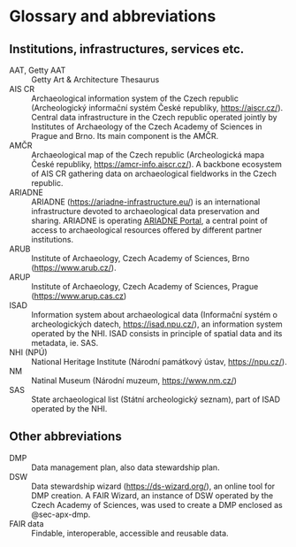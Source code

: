 # Glossary and abbreviations {#sec-glossary}

## Institutions, infrastructures, services etc.

AAT, Getty AAT
: Getty Art & Architecture Thesaurus

AIS CR
: Archaeological information system of the Czech republic (Archeologický informační systém České republiky, <https://aiscr.cz/>). Central data infrastructure in the Czech republic operated jointly by Institutes of Archaeology of the Czech Academy of Sciences in Prague and Brno. Its main component is the AMČR.

AMČR
: Archaeological map of the Czech republic (Archeologická mapa České republiky, <https://amcr-info.aiscr.cz/>). A backbone ecosystem of AIS CR gathering data on archaeological fieldworks in the Czech republic.

ARIADNE
: ARIADNE (<https://ariadne-infrastructure.eu/>) is an international infrastructure devoted to archaeological data preservation and sharing. ARIADNE is operating [ARIADNE Portal](https://portal.ariadne-infrastructure.eu/), a central point of access to archaeological resources offered by different partner institutions.

ARUB
: Institute of Archaeology, Czech Academy of Sciences, Brno (<https://www.arub.cz/>).

ARUP
: Institute of Archaeology, Czech Academy of Sciences, Prague (<https://www.arup.cas.cz>)

ISAD
: Information system about archaeological data (Informační systém o archeologických datech, <https://isad.npu.cz/>), an information system operated by the NHI. ISAD consists in principle of spatial data and its metadata, ie. SAS.

NHI (NPÚ)
: National Heritage Institute (Národní památkový ústav, <https://npu.cz/>).

NM
: Natinal Museum (Národní muzeum, <https://www.nm.cz/>)

SAS
: State archaeological list (Státní archeologický seznam), part of ISAD operated by the NHI.


## Other abbreviations

DMP
: Data management plan, also data stewardship plan.

DSW
: Data stewardship wizard (<https://ds-wizard.org/>), an online tool for DMP creation. A FAIR Wizard, an instance of DSW operated by the Czech Academy of Sciences, was used to create a DMP enclosed as @sec-apx-dmp.

FAIR data
: Findable, interoperable, accessible and reusable data.



<!--
### Data {.unnumbered}

### Data infrastructure {.unnumbered}

### Database {.unnumbered}

### Data set {.unnumbered}

### CARE data principles

### Legacy data {.unnumbered}
-->
